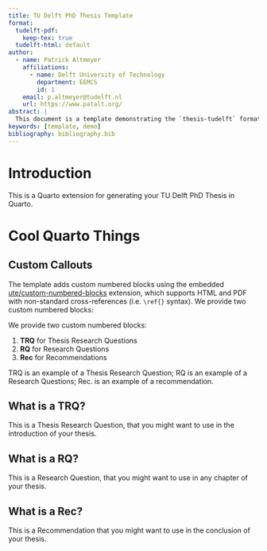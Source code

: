 ```yaml
---
title: TU Delft PhD Thesis Template
format:
  tudelft-pdf:
    keep-tex: true
  tudelft-html: default
author:
  - name: Patrick Altmeyer
    affiliations:
      - name: Delft University of Technology
        department: EEMCS
        id: 1
    email: p.altmeyer@tudelft.nl
    url: https://www.patalt.org/
abstract: |
  This document is a template demonstrating the `thesis-tudelft` format.
keywords: [template, demo]
bibliography: bibliography.bib     
---
```


# Introduction

This is a Quarto extension for generating your TU Delft PhD Thesis in Quarto.

# Cool Quarto Things

## Custom Callouts 

<!-- TODO: Adapt when possible -->

The template adds custom numbered blocks using the embedded [ute/custom-numbered-blocks](https://github.com/ute/custom-numbered-blocks) extension, which supports HTML and PDF with non-standard cross-references (i.e. `\ref{}` syntax). We provide two custom numbered blocks:

We provide two custom numbered blocks:

1. **TRQ** for Thesis Research Questions
2. **RQ** for Research Questions
3. **Rec** for Recommendations

TRQ \ref{trq:what} is an example of a Thesis Research Question; RQ \ref{rq:what} is an example of a Research Questions; Rec. \ref{rec:what} is an example of a recommendation. 

::: {.TRQ #trq:what}

## What is a TRQ?

This is a Thesis Research Question, that you might want to use in the introduction of your thesis.

:::

::: {.RQ #rq:what}

## What is a RQ?

This is a Research Question, that you might want to use in any chapter of your thesis.

:::

::: {.Rec #rec:what}

## What is a Rec?

This is a Recommendation that you might want to use in the conclusion of your thesis.

:::
